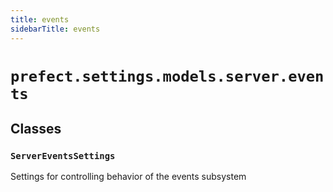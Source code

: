 ```yaml
---
title: events
sidebarTitle: events
---
```


# `prefect.settings.models.server.events`

## Classes

### `ServerEventsSettings` <sup><a href="https://github.com/prefecthq/prefect/blob/main/src/prefect/settings/models/server/events.py#L10"><Icon icon="github" size="14" /></a></sup>


Settings for controlling behavior of the events subsystem

